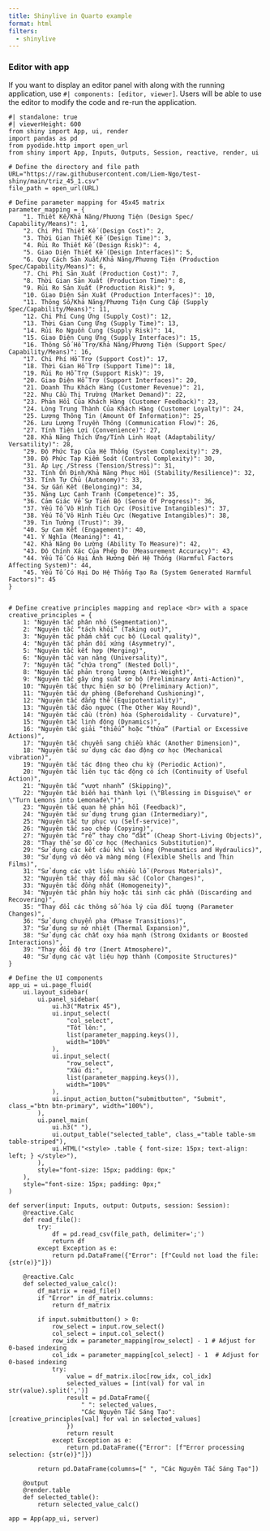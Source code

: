 ```yaml
---
title: Shinylive in Quarto example
format: html
filters:
  - shinylive
---
```

### Editor with app

If you want to display an editor panel with along with the running application, use `#| components: [editor, viewer]`. Users will be able to use the editor to modify the code and re-run the application.

```shinylive-python
#| standalone: true
#| viewerHeight: 600
from shiny import App, ui, render
import pandas as pd
from pyodide.http import open_url
from shiny import App, Inputs, Outputs, Session, reactive, render, ui

# Define the directory and file path
URL="https://raw.githubusercontent.com/Liem-Ngo/test-shiny/main/triz_45_1.csv"
file_path = open_url(URL)

# Define parameter mapping for 45x45 matrix
parameter_mapping = {
    "1. Thiết Kế/Khả Năng/Phương Tiện (Design Spec/ Capability/Means)": 1,
    "2. Chi Phí Thiết Kế (Design Cost)": 2,
    "3. Thời Gian Thiết Kế (Design Time)": 3,
    "4. Rủi Ro Thiết Kế (Design Risk)": 4,
    "5. Giao Diện Thiết Kế (Design Interfaces)": 5,
    "6. Quy Cách Sản Xuất/Khả Năng/Phương Tiện (Production Spec/Capability/Means)": 6,
    "7. Chi Phí Sản Xuất (Production Cost)": 7,
    "8. Thời Gian Sản Xuất (Production Time)": 8,
    "9. Rủi Ro Sản Xuất (Production Risk)": 9,
    "10. Giao Diện Sản Xuất (Production Interfaces)": 10,
    "11. Thông Số/Khả Năng/Phương Tiện Cung Cấp (Supply Spec/Capability/Means)": 11,
    "12. Chi Phí Cung Ứng (Supply Cost)": 12,
    "13. Thời Gian Cung Ứng (Supply Time)": 13,
    "14. Rủi Ro Nguồn Cung (Supply Risk)": 14,
    "15. Giao Diện Cung Ứng (Supply Interfaces)": 15,
    "16. Thông Số Hỗ Trợ/Khả Năng/Phương Tiện (Support Spec/ Capability/Means)": 16,
    "17. Chi Phí Hỗ Trợ (Support Cost)": 17,
    "18. Thời Gian Hỗ Trợ (Support Time)": 18,
    "19. Rủi Ro Hỗ Trợ (Support Risk)": 19,
    "20. Giao Diện Hỗ Trợ (Support Interfaces)": 20,
    "21. Doanh Thu Khách Hàng (Customer Revenue)": 21,
    "22. Nhu Cầu Thị Trường (Market Demand)": 22,
    "23. Phản Hồi Của Khách Hàng (Customer Feedback)": 23,
    "24. Lòng Trung Thành Của Khách Hàng (Customer Loyalty)": 24,
    "25. Lượng Thông Tin (Amount Of Information)": 25,
    "26. Lưu Lượng Truyền Thông (Communication Flow)": 26,
    "27. Tính Tiện Lợi (Convenience)": 27,
    "28. Khả Năng Thích Ứng/Tính Linh Hoạt (Adaptability/ Versatility)": 28,
    "29. Độ Phức Tạp Của Hệ Thống (System Complexity)": 29,
    "30. Độ Phức Tạp Kiểm Soát (Control Complexity)": 30,
    "31. Áp Lực /Stress (Tension/Stress)": 31,
    "32. Tính Ổn Định/Khả Năng Phục Hồi (Stability/Resilience)": 32,
    "33. Tính Tự Chủ (Autonomy)": 33,
    "34. Sự Gắn Kết (Belonging)": 34,
    "35. Năng Lực Cạnh Tranh (Competence)": 35,
    "36. Cảm Giác Về Sự Tiến Bộ (Sense Of Progress)": 36,
    "37. Yếu Tố Vô Hình Tích Cực (Positive Intangibles)": 37,
    "38. Yếu Tố Vô Hình Tiêu Cực (Negative Intangibles)": 38,
    "39. Tin Tưởng (Trust)": 39,
    "40. Sự Cam Kết (Engagement)": 40,
    "41. Ý Nghĩa (Meaning)": 41,
    "42. Khả Năng Đo Lường (Ability To Measure)": 42,
    "43. Độ Chính Xác Của Phép Đo (Measurement Accuracy)": 43,
    "44. Yếu Tố Có Hại Ảnh Hưởng Đến Hệ Thống (Harmful Factors Affecting System)": 44,
    "45. Yếu Tố Có Hại Do Hệ Thống Tạo Ra (System Generated Harmful Factors)": 45
}


# Define creative principles mapping and replace <br> with a space
creative_principles = {
    1: "Nguyên tắc phân nhỏ (Segmentation)",
    2: "Nguyên tắc “tách khỏi” (Taking out)",
    3: "Nguyên tắc phẩm chất cục bộ (Local quality)",
    4: "Nguyên tắc phản đối xứng (Asymmetry)",
    5: "Nguyên tắc kết hợp (Merging)",
    6: "Nguyên tắc vạn năng (Universality)",
    7: "Nguyên tắc “chứa trong” (Nested Doll)",
    8: "Nguyên tắc phản trọng lượng (Anti-Weight)",
    9: "Nguyên tắc gây ứng suất sơ bộ (Preliminary Anti-Action)",
    10: "Nguyên tắc thực hiện sơ bộ (Preliminary Action)",
    11: "Nguyên tắc dự phòng (Beforehand Cushioning)",
    12: "Nguyên tắc đẳng thế (Equipotentiality)",
    13: "Nguyên tắc đảo ngược (The Other Way Round)",
    14: "Nguyên tắc cầu (tròn) hóa (Spheroidality - Curvature)",
    15: "Nguyên tắc linh động (Dynamics)",
    16: "Nguyên tắc giải “thiếu” hoặc “thừa” (Partial or Excessive Actions)",
    17: "Nguyên tắc chuyển sang chiều khác (Another Dimension)",
    18: "Nguyên tắc sử dụng các dao động cơ học (Mechanical vibration)",
    19: "Nguyên tắc tác động theo chu kỳ (Periodic Action)",
    20: "Nguyên tắc liên tục tác động có ích (Continuity of Useful Action)",
    21: "Nguyên tắc “vượt nhanh” (Skipping)",
    22: "Nguyên tắc biến hại thành lợi (\"Blessing in Disguise\" or \"Turn Lemons into Lemonade\")",
    23: "Nguyên tắc quan hệ phản hồi (Feedback)",
    24: "Nguyên tắc sử dụng trung gian (Intermediary)",
    25: "Nguyên tắc tự phục vụ (Self-service)",
    26: "Nguyên tắc sao chép (Copying)",
    27: "Nguyên tắc “rẻ” thay cho “đắt” (Cheap Short-Living Objects)",
    28: "Thay thế sơ đồ cơ học (Mechanics Substitution)",
    29: "Sử dụng các kết cấu khí và lỏng (Pneumatics and Hydraulics)",
    30: "Sử dụng vỏ dẻo và màng mỏng (Flexible Shells and Thin Films)",
    31: "Sử dụng các vật liệu nhiều lỗ (Porous Materials)",
    32: "Nguyên tắc thay đổi màu sắc (Color Changes)",
    33: "Nguyên tắc đồng nhất (Homogeneity)",
    34: "Nguyên tắc phân hủy hoặc tái sinh các phần (Discarding and Recovering)",
    35: "Thay đổi các thông số hóa lý của đối tượng (Parameter Changes)",
    36: "Sử dụng chuyển pha (Phase Transitions)",
    37: "Sử dụng sự nở nhiệt (Thermal Expansion)",
    38: "Sử dụng các chất oxy hóa mạnh (Strong Oxidants or Boosted Interactions)",
    39: "Thay đổi độ trơ (Inert Atmosphere)",
    40: "Sử dụng các vật liệu hợp thành (Composite Structures)"
}

# Define the UI components
app_ui = ui.page_fluid(
    ui.layout_sidebar(
        ui.panel_sidebar(
            ui.h3("Matrix 45"),
            ui.input_select(
                "col_select",
                "Tốt lên:",
                list(parameter_mapping.keys()),
                width="100%"
            ),
            ui.input_select(
                "row_select",
                "Xấu đi:",
                list(parameter_mapping.keys()),
                width="100%"
            ),
            ui.input_action_button("submitbutton", "Submit", class_="btn btn-primary", width="100%"),
        ),
        ui.panel_main(
            ui.h3(" "),
            ui.output_table("selected_table", class_="table table-sm table-striped"),
            ui.HTML("<style> .table { font-size: 15px; text-align: left; } </style>"),
        ),
        style="font-size: 15px; padding: 0px;"
    ),
    style="font-size: 15px; padding: 0px;"
)

def server(input: Inputs, output: Outputs, session: Session):
    @reactive.Calc
    def read_file():
        try:
            df = pd.read_csv(file_path, delimiter=';')
            return df
        except Exception as e:
            return pd.DataFrame({"Error": [f"Could not load the file: {str(e)}"]})

    @reactive.Calc
    def selected_value_calc():
        df_matrix = read_file()
        if "Error" in df_matrix.columns:
            return df_matrix
        
        if input.submitbutton() > 0:
            row_select = input.row_select()
            col_select = input.col_select()
            row_idx = parameter_mapping[row_select] - 1 # Adjust for 0-based indexing
            col_idx = parameter_mapping[col_select] - 1  # Adjust for 0-based indexing
            try:
                value = df_matrix.iloc[row_idx, col_idx]
                selected_values = [int(val) for val in str(value).split(',')]
                result = pd.DataFrame({
                    " ": selected_values,
                    "Các Nguyên Tắc Sáng Tạo": [creative_principles[val] for val in selected_values]
                })
                return result
            except Exception as e:
                return pd.DataFrame({"Error": [f"Error processing selection: {str(e)}"]})
        
        return pd.DataFrame(columns=[" ", "Các Nguyên Tắc Sáng Tạo"])

    @output
    @render.table
    def selected_table():
        return selected_value_calc()

app = App(app_ui, server)


```
